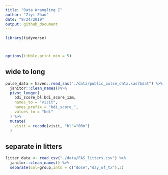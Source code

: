 ```yaml
---
title: "Data Wrangling I"
author: "Ziyi Zhao"
date: "9/24/2019"
output: github_document
---
```


```r
library(tidyverse)
```



```r

```



```r

```

```r
options(tibble.print_min = 5)
```

## wide to long

```r
pulse_data = haven::read_sas("./data/public_pulse_data.sas7bdat") %>%
  janitor::clean_names()%>%
  pivot_longer(
    bdi_score_bl:bdi_score_12m,
    names_to = "visit",
    names_prefix = "bdi_score_",
    values_to = "bdi"
  ) %>% 
  mutate(
    visit = recode(visit, "bl"="00m")
  )
```

## separate in litters

```r
litter_data <- read_csv("./data/FAS_litters.csv") %>% 
  janitor::clean_names() %>%
  separate(col=group,into = c("dose","day_of_tx"),3)
```


